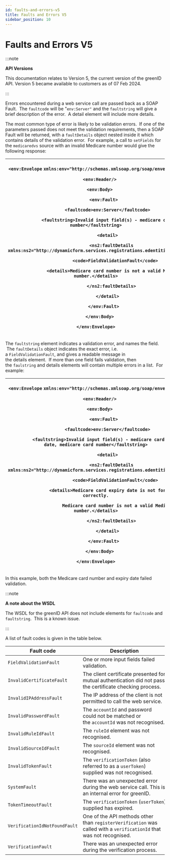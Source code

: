```yaml
---
id: faults-and-errors-v5
title: Faults and Errors V5
sidebar_position: 10
---
```


# Faults and Errors V5

:::note

**API Versions**

This documentation relates to Version 5, the current version of the greenID API. Version 5 became available to customers as of 07 Feb 2024.

:::

Errors encountered during a web service call are passed back as a SOAP Fault.  The `faultcode` will be "`env:Server"` and the `faultstring` will give a brief description of the error.  A detail element will include more details.

The most common type of error is likely to be validation errors.  If one of the parameters passed does not meet the validation requirements, then a SOAP Fault will be returned, with a `faultDetails` object nested inside it which contains details of the validation error.  For example, a call to `setFields` for the `medicaredvs` source with an invalid Medicare number would give the following response:

| <p>`<env:Envelope` `xmlns:env="http://schemas.xmlsoap.org/soap/envelope/">`</p><p>`   <env:Header/>`</p><p>`   <env:Body>`</p><p>`      <env:Fault>`</p><p>`         <faultcode>env:Server</faultcode>`</p><p>`         <faultstring>Invalid input field(s) - medicare card number</faultstring>`</p><p>`         <detail>`</p><p>`            <ns2:faultDetails` `xmlns:ns2="http://dynamicform.services.registrations.edentiti.com/">`</p><p>`               <code>FieldValidationFault</code>`</p><p>`               <details>Medicare card number is not a valid Medicare number.</details>`</p><p>`            </ns2:faultDetails>`</p><p>`         </detail>`</p><p>`      </env:Fault>`</p><p>`   </env:Body>`</p><p>`</env:Envelope>`</p> |
| ------------------------------------------------------------------------------------------------------------------------------------------------------------------------------------------------------------------------------------------------------------------------------------------------------------------------------------------------------------------------------------------------------------------------------------------------------------------------------------------------------------------------------------------------------------------------------------------------------------------------------------------------------------------------------------------------------------------------------------------------- |

The `faultstring` element indicates a validation error, and names the field.  The `faultDetails` object indicates the exact error, i.e. a `FieldValidationFault`, and gives a readable message in the details element.  If more than one field fails validation, then the `faulstring` and details elements will contain multiple errors in a list.  For example:

| <p>`<env:Envelope` `xmlns:env="http://schemas.xmlsoap.org/soap/envelope/">`</p><p>`   <env:Header/>`</p><p>`   <env:Body>`</p><p>`      <env:Fault>`</p><p>`         <faultcode>env:Server</faultcode>`</p><p>`         <faultstring>Invalid input field(s) - medicare card expiry date, medicare card number</faultstring>`</p><p>`         <detail>`</p><p>`            <ns2:faultDetails` `xmlns:ns2="http://dynamicform.services.registrations.edentiti.com/">`</p><p>`               <code>FieldValidationFault</code>`</p><p>`               <details>Medicare card expiry date is not formatted correctly.`</p><p>`                  Medicare card number is not a valid Medicare number.</details>`</p><p>`            </ns2:faultDetails>`</p><p>`         </detail>`</p><p>`      </env:Fault>`</p><p>`   </env:Body>`</p><p>`</env:Envelope>`</p> |
| ------------------------------------------------------------------------------------------------------------------------------------------------------------------------------------------------------------------------------------------------------------------------------------------------------------------------------------------------------------------------------------------------------------------------------------------------------------------------------------------------------------------------------------------------------------------------------------------------------------------------------------------------------------------------------------------------------------------------------------------------------------------------------------------------------------------------------------------------------------ |

In this example, both the Medicare card number and expiry date failed validation.

:::note

**A note about the WSDL**

The WSDL for the greenID API does not include elements for `faultcode` and `faultstring`.  This is a known issue.

:::

A list of fault codes is given in the table below.

| **Fault code**                | **Description**                                                                                                      |
| ----------------------------- | -------------------------------------------------------------------------------------------------------------------- |
| `FieldValidationFault`        | One or more input fields failed validation.                                                                          |
| `InvalidCertificateFault`     | The client certificate presented for mutual authentication did not pass the certificate checking process.            |
| `InvalidIPAddressFault`       | The IP address of the client is not permitted to call the web service.                                               |
| `InvalidPasswordFault`        | The `accountId` and password could not be matched or the `accountId` was not recognised.                             |
| `InvalidRuleIdFault`          | The `ruleId` element was not recognised.                                                                             |
| `InvalidSourceIdFault`        | The `sourceId` element was not recognised.                                                                           |
| `InvalidTokenFault`           | The `verificationToken` (also referred to as a `userToken`) supplied was not recognised.                             |
| `SystemFault`                 | There was an unexpected error during the web service call. This is an internal error for greenID.                    |
| `TokenTimeoutFault`           | The `verificationToken` (`userToken`) supplied has expired.                                                          |
| `VerificationIdNotFoundFault` | One of the API methods other than `registerVerification` was called with a `verificationId` that was not recognised. |
| `VerificationFault`           | There was an unexpected error during the verification process.                                                       |
